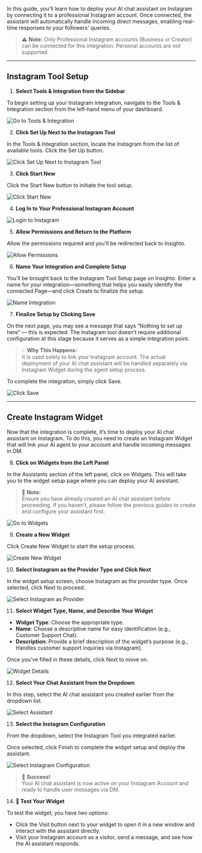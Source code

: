 
In this guide, you'll learn how to deploy your AI chat assistant on Instagram by connecting it to a professional Instagram account. Once connected, the assistant will automatically handle incoming direct messages, enabling real-time responses to your followers' queries.

> ⚠ **Note:** Only Professional Instagram accounts (Business or Creator) can be connected for this integration. Personal accounts are not supported.

---

## Instagram Tool Setup


1.  **Select Tools & Integration from the Sidebar**

To begin setting up your Instagram integration, navigate to the Tools & Integration section from the left-hand menu of your dashboard.

![Go to Tools & Integration](images/IGW/IGW1.png)

2.  **Click Set Up Next to the Instagram Tool**

In the Tools & Integration section, locate the Instagram from the list of available tools. Click the Set Up button.

![Click Set Up Next to Instagram Tool](images/IGW/IGW2.png)

3.  **Click Start New**

Click the Start New button to initiate the tool setup.

![Click Start New](images/IGW/IGW3.png)

4.  **Log In to Your Professional Instagram Account**

![Login to Instagram](images/IGW/IGW4.png)

5.  **Allow Permissions and Return to the Platform**

Allow the permissions required and you’ll be redirected back to Insighto.

![Allow Permissions](images/IGW/IGW5.png)

6.  **Name Your Integration and Complete Setup**

You’ll be brought back to the Instagram Tool Setup page on Insighto. Enter a name for your integration—something that helps you easily identify the connected Page—and click Create to finalize the setup.

![Name Integration](images/IGW/IGW6.png)

7.  **Finalize Setup by Clicking Save**

On the next page, you may see a message that says “Nothing to set up here” — this is expected. The Instagram tool doesn’t require additional configuration at this stage because it serves as a simple integration point.

> 💡 **Why This Happens:**  
> It is used solely to link your Instagram account. The actual deployment of your AI chat assistant will be handled separately via Instagram Widget during the agent setup process.

To complete the integration, simply click Save.

![Click Save](images/IGW/IGW7.png)

---

## Create Instagram Widget

Now that the integration is complete, it’s time to deploy your AI chat assistant on Instagram. To do this, you need to create an Instagram Widget that will link your AI agent to your account and handle incoming messages in DM.

8.  **Click on Widgets from the Left Panel**

In the Assistants section of the left panel, click on Widgets. This will take you to the widget setup page where you can deploy your AI assistant.

> 🔔 **Note:**  
> Ensure you have already created an AI chat assistant before proceeding. If you haven’t, please follow the previous guides to create and configure your assistant first.

![Go to Widgets](images/IGW/IGW8.png)

9.  **Create a New Widget**

Click Create New Widget to start the setup process.

![Create New Widget](images/IGW/IGW9.png)

10.  **Select Instagram as the Provider Type and Click Next**

In the widget setup screen, choose Instagram as the provider type. Once selected, click Next to proceed.

![Select Instagram as Provider](images/IGW/IGW10.png)

11.  **Select Widget Type, Name, and Describe Your Widget**

- **Widget Type**: Choose the appropriate type.  
- **Name**: Choose a descriptive name for easy identification (e.g., Customer Support Chat).  
- **Description**: Provide a brief description of the widget’s purpose (e.g., Handles customer support inquiries via Instagram).

Once you’ve filled in these details, click Next to move on.

![Widget Details](images/IGW/IGW11.png)

12.  **Select Your Chat Assistant from the Dropdown**

In this step, select the AI chat assistant you created earlier from the dropdown list.

![Select Assistant](images/IGW/IGW12.png)

13.  **Select the Instagram Configuration**

From the dropdown, select the Instagram Tool you integrated earlier.

Once selected, click Finish to complete the widget setup and deploy the assistant.

![Select Instagram Configuration](images/IGW/IGW13.png)

> 🎉 **Success!**  
> Your AI chat assistant is now active on your Instagram Account and ready to handle user messages via DM.

14.  **🧪 Test Your Widget**

To test the widget, you have two options:

- Click the Visit button next to your widget to open it in a new window and interact with the assistant directly.
- Visit your Instagram account as a visitor, send a message, and see how the AI assistant responds.


